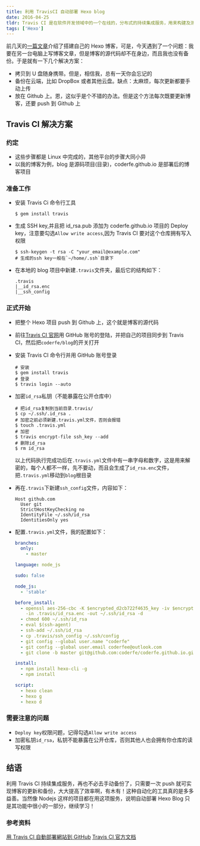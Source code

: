 ```yaml
---
title: 利用 TravisCI 自动部署 Hexo blog
date: 2016-04-25
tldr: Travis CI 是在软件开发领域中的一个在线的，分布式的持续集成服务，用来构建及测试在 GitHub 托管的代码。这个软件的代码同时也是开源的，可以在 GitHub 上下载到，尽管开发者当前并不推荐在闭源项目中单独使用它。
tags: ['Hexo']
---
```


前几天的[一篇文章](http://coderfe.cn/2016/04/07/hexo-github-blog/)介绍了搭建自己的 Hexo 博客，可是，今天遇到了一个问题：我要在另一台电脑上写博客文章，但是博客的源代码却不在身边，而且我也没有备份。于是就有一下几个解决方案：

- 拷贝到 U 盘随身携带。但是，相信我，总有一天你会忘记的
- 备份在云端，比如 DropBox 或者其他云盘。缺点：太麻烦，每次更新都要手动上传
- 放在 Github 上。恩，这似乎是个不错的办法。但是这个方法每次既要更新博客，还要 push 到 Github 上

## Travis CI 解决方案

### 约定

- 这些步骤都是 Linux 中完成的，其他平台的步骤大同小异
- 以我的博客为例，blog 是源码项目(目录)，coderfe.github.io 是部署后的博客项目

### 准备工作

- 安装 Travis Ci 命令行工具

  ```shell
  $ gem install travis
  ```

- 生成 SSH key,并且把 id_rsa.pub 添加为 coderfe.github.io 项目的 Deploy key，注意要勾选`Allow write access`,因为 Travis CI 要对这个仓库拥有写入权限

  ```shell
  $ ssh-keygen -t rsa -C "your_email@example.com"
  # 生成的ssh key一般在`~/home/.ssh`目录下
  ```

- 在本地的 blog 项目中新建`.travis`文件夹，最后它的结构如下：
  ```shell
  .travis
  |__id_rsa.enc
  |__ssh_config
  ```

### 正式开始

- 把整个 Hexo 项目 push 到 Github 上，这个就是博客的源代码
- 前往[Travis CI 官网](https://travis-ci.org/)用 GitHub 账号的登陆，并把自己的项目同步到 Travis CI，然后把`coderfe/blog`的开关打开
- 安装 Travis CI 命令行并用 GitHub 账号登录

  ```shell
  # 安装
  $ gem install travis
  # 登录
  $ travis login --auto
  ```

- 加密`id_rsa`私钥（不能暴露在公开仓库中）

  ```shell
  # 把id_rsa复制到当前目录.travis/
  $ cp ~/.ssh/.id_rsa .
  # 加密之前必须新建.travis.yml文件，否则会报错
  $ touch .travis.yml
  # 加密
  $ travis encrypt-file ssh_key --add
  # 删除id_rsa
  $ rm id_rsa
  ```

  以上代码执行完成功后在`.travis.yml`文件中有一串字母和数字，这是用来解密的，每个人都不一样，先不要动，而且会生成了`id_rsa.enc`文件，把`.travis.yml`移动到`blog`根目录

- 再在`.travis`下新建`ssh_config`文件，内容如下：

  ```
  Host github.com
    User git
    StrictHostKeyChecking no
    IdentityFile ~/.ssh/id_rsa
    IdentitiesOnly yes
  ```

- 配置`.travis.yml`文件，我的配置如下：

  ```yml
  branches:
    only:
      - master

  language: node_js

  sudo: false

  node_js:
    - 'stable'

  before_install:
    - openssl aes-256-cbc -K $encrypted_d2cb722f4635_key -iv $encrypted_d2cb722f4635_iv
      -in .travis/id_rsa.enc -out ~/.ssh/id_rsa -d
    - chmod 600 ~/.ssh/id_rsa
    - eval $(ssh-agent)
    - ssh-add ~/.ssh/id_rsa
    - cp .travis/ssh_config ~/.ssh/config
    - git config --global user.name "coderfe"
    - git config --global user.email coderfee@outlook.com
    - git clone -b master git@github.com:coderfe/coderfe.github.io.git .deploy_git

  install:
    - npm install hexo-cli -g
    - npm install

  script:
    - hexo clean
    - hexo g
    - hexo d
  ```

### 需要注意的问题

- `Deploy key`权限问题，记得勾选`Allow write access`
- 加密私钥`id_rsa`，私钥不能暴露在公开仓库，否则其他人也会拥有你仓库的读写权限

## 结语

利用 Travis CI 持续集成服务，再也不必去手动备份了，只需要一次 push 就可实现博客的更新和备份，大大提高了效率啊，有木有！这种自动化的工具真的是多多益善。当然像 Nodejs 这样的项目都在用这项服务，说明自动部署 Hexo Blog 只是其功能中很小的一部分，继续学习！

### 参考资料

[用 Travis CI 自動部署網站到 GitHub](https://zespia.tw/blog/2015/01/21/continuous-deployment-to-github-with-travis/)
[Travis CI 官方文档](https://docs.travis-ci.com/)
